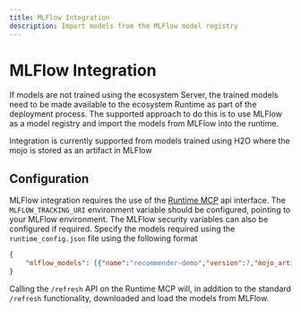 ```yaml
---
title: MLFlow Integration
description: Import models from the MLFlow model registry
---
```


# MLFlow Integration

If models are not trained using the ecosystem Server, the trained models need to be made available to the ecosystem Runtime as part of the deployment process. The supported approach to do this is to use MLFlow as a model registry and import the models from MLFlow into the runtime.

<Callout type="tip" title="Note">
    Integration is currently supported from models trained using H2O where the mojo is stored as an artifact in MLFlow
</Callout>


## Configuration

MLFlow integration requires the use of the [Runtime MCP](/docs/runtime/mcp) api interface. The `MLFLOW_TRACKING_URI` environment variable should be configured, pointing to your MLFlow environment. The MLFlow security variables can also be configured if required. Specify the models required using the `runtime_config.json` file using the following format
```json
{
    "mlflow_models": [{"name":"recommender-demo","version":7,"mojo_artifact_path":"mojo"}]
}
```
Calling the `/refresh` API on the Runtime MCP will, in addition to the standard `/refresh` functionality, downloaded and load the models from MLFlow.